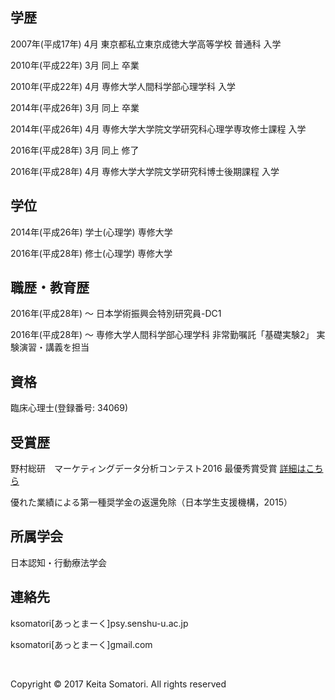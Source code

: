 <br />
<br />

## 学歴

2007年(平成17年) 4月 東京都私立東京成徳大学高等学校 普通科 入学

2010年(平成22年) 3月 同上 卒業

2010年(平成22年) 4月 専修大学人間科学部心理学科 入学

2014年(平成26年) 3月 同上 卒業

2014年(平成26年) 4月 専修大学大学院文学研究科心理学専攻修士課程 入学

2016年(平成28年) 3月 同上 修了

2016年(平成28年) 4月 専修大学大学院文学研究科博士後期課程 入学

## 学位

2014年(平成26年) 学士(心理学) 専修大学

2016年(平成28年) 修士(心理学) 専修大学

## 職歴・教育歴

2016年(平成28年) ～ 日本学術振興会特別研究員-DC1

2016年(平成28年) ～ 専修大学人間科学部心理学科 非常勤嘱託「基礎実験2」 実験演習・講義を担当

## 資格

臨床心理士(登録番号: 34069)

## 受賞歴

野村総研　マーケティングデータ分析コンテスト2016 最優秀賞受賞 [詳細はこちら](https://www.is.nri.co.jp/contest/2016/report.html)

優れた業績による第一種奨学金の返還免除（日本学生支援機構，2015）

## 所属学会

日本認知・行動療法学会

## 連絡先

ksomatori[あっとまーく]psy.senshu-u.ac.jp

ksomatori[あっとまーく]gmail.com

<br />
<p>Copyright &copy; 2017 Keita Somatori. All rights reserved </p>